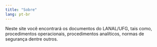 ```yaml
---
title: "Sobre"
lang: pt-br
---
```


Neste site você encontrará os documentos do LANAL/UFG, tais como, procedimentos operacionais, procedimentos analíticos, normas de segurança dentre outros.
